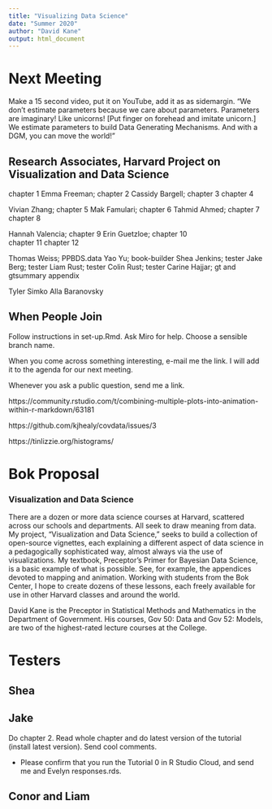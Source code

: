 ```yaml
---
title: "Visualizing Data Science"
date: "Summer 2020"
author: "David Kane"
output: html_document
---
```


# Next Meeting


Make a 15 second video, put it on YouTube, add it as as sidemargin. "We don't estimate parameters because we care about parameters. Parameters are imaginary! Like unicorns! [Put finger on forehead and imitate unicorn.] We estimate parameters to build Data Generating Mechanisms. And with a DGM, you can move the world!"


## Research Associates, Harvard Project on Visualization and Data Science

chapter 1
Emma Freeman; chapter 2
Cassidy Bargell; chapter 3 
chapter 4

Vivian Zhang; chapter 5
Mak Famulari; chapter 6
Tahmid Ahmed; chapter 7  
chapter 8  

Hannah Valencia; chapter 9
Erin Guetzloe; chapter 10  
chapter 11
chapter 12

Thomas Weiss; PPBDS.data
Yao Yu; book-builder
Shea Jenkins; tester
Jake Berg; tester
Liam Rust; tester
Colin Rust; tester
Carine Hajjar; gt and gtsummary appendix

Tyler Simko
Alla Baranovsky


## When People Join

Follow instructions in set-up.Rmd. Ask Miro for help. Choose a sensible branch name.

When you come across something interesting, e-mail me the link. I will add it to the agenda for our next meeting.

Whenever you ask a public question, send me a link.

https://community.rstudio.com/t/combining-multiple-plots-into-animation-within-r-markdown/63181

https://github.com/kjhealy/covdata/issues/3

https://tinlizzie.org/histograms/

# Bok Proposal

### Visualization and Data Science

There are a dozen or more data science courses at Harvard, scattered across our schools and departments. All seek to draw meaning from data. My project, "Visualization and Data Science," seeks to build a collection of open-source vignettes, each explaining a different aspect of data science in a pedagogically sophisticated way, almost always via the use of visualizations. My textbook, Preceptor's Primer for Bayesian Data Science, is a basic example of what is possible. See, for example, the appendices devoted to mapping and animation.  Working with students from the Bok Center, I hope to create dozens of these lessons, each freely available for use in other Harvard classes and around the world.

David Kane is the Preceptor in Statistical Methods and Mathematics in the Department of Government. His courses, Gov 50: Data and Gov 52: Models, are two of the highest-rated lecture courses at the College.


# Testers

## Shea


## Jake

Do chapter 2. Read whole chapter and do latest version of the tutorial (install latest version). Send cool comments.

* Please confirm that you run the Tutorial 0 in R Studio Cloud, and send me and Evelyn responses.rds.

## Conor and Liam



